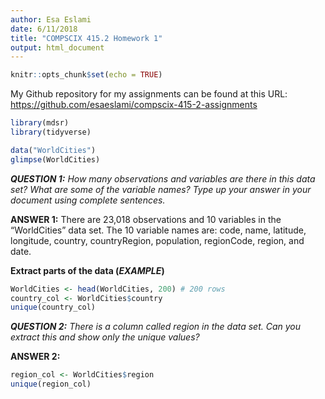 ```yaml
---
author: Esa Eslami
date: 6/11/2018
title: "COMPSCIX 415.2 Homework 1"
output: html_document
---
```


```r
knitr::opts_chunk$set(echo = TRUE)
```

My Github repository for my assignments can be found at this URL: [https://github.com/esaeslami/compscix-415-2-assignments](https://github.com/esaeslami/compscix-415-2-assignments)

```r
library(mdsr)
library(tidyverse)

data("WorldCities")
glimpse(WorldCities)
```

*__QUESTION 1:__ How many observations and variables are there in this data set? What are some of the variable names? Type up your answer in your document using complete sentences.*

**ANSWER 1:** There are 23,018 observations and 10 variables in the "WorldCities" data set. The 10 variable names are: code, name, latitude, longitude, country, countryRegion, population, regionCode, region, and date.

__Extract parts of the data (*EXAMPLE*)__

```r
WorldCities <- head(WorldCities, 200) # 200 rows
country_col <- WorldCities$country
unique(country_col)
```

*__QUESTION 2:__ There is a column called region in the data set. Can you extract this and show only the unique values?*

**ANSWER 2:** 
```r
region_col <- WorldCities$region
unique(region_col)
```